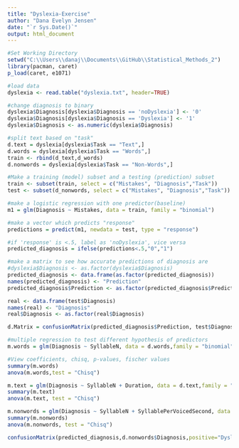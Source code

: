 ```yaml
---
title: "Dyslexia-Exercise"
author: "Dana Evelyn Jensen"
date: "`r Sys.Date()`"
output: html_document
---
```


```r
#Set Working Directory
setwd("C:\\Users\\danaj\\Documents\\GitHub\\Statistical_Methods_2")
library(pacman, caret)
p_load(caret, e1071)

#load data
dyslexia <- read.table("dyslexia.txt", header=TRUE)
```

```r
#change diagnosis to binary
dyslexia$Diagnosis[dyslexia$Diagnosis == 'noDyslexia'] <- '0'
dyslexia$Diagnosis[dyslexia$Diagnosis == 'Dyslexia'] <- '1'
dyslexia$Diagnosis <- as.numeric(dyslexia$Diagnosis)

#split text based on "task"
d.text = dyslexia[dyslexia$Task == "Text",]
d.words = dyslexia[dyslexia$Task == "Words",]
train <- rbind(d_text,d_words)
d.nonwords = dyslexia[dyslexia$Task == "Non-Words",]
```

```r
#Make a training (model) subset and a testing (prediction) subset
train <- subset(train, select = c("Mistakes", "Diagnosis","Task"))
test <- subset(d_nonwords, select = c("Mistakes", "Diagnosis","Task"))

#make a logistic regression with one predictor(baseline)
m1 = glm(Diagnosis ~ Mistakes, data = train, family = "binomial")

#make a vector which predicts "response"
predictions = predict(m1, newdata = test, type = "response")

#if 'response' is <.5, label as 'noDyslexia', vice versa
predicted_diagnosis = ifelse(predictions<.5,"0","1")

#make a matrix to see how accurate predictions of diagnosis are
#dyslexia$Diagnosis <- as.factor(dyslexia$Diagnosis)
predicted_diagnosis <- data.frame(as.factor(predicted_diagnosis))
names(predicted_diagnosis) <- "Prediction"
predicted_diagnosis$Prediction <- as.factor(predicted_diagnosis$Prediction)

real <- data.frame(test$Diagnosis)
names(real) <- "Diagnosis"
real$Diagnosis <- as.factor(real$Diagnosis)

d.Matrix = confusionMatrix(predicted_diagnosis$Prediction, test$Diagnosis)

#multiple regression to test different hypothesis of predictors
m.words = glm(Diagnosis ~ SyllableN, data = d.words,family = "binomial")

#View coefficients, chisq, p-values, fischer values
summary(m.words)
anova(m.words,test = "Chisq")

m.text = glm(Diagnosis ~ SyllableN + Duration, data = d.text,family = "binomial")
summary(m.text)
anova(m.text, test = "Chisq")

m.nonwords = glm(Diagnosis ~ SyllableN + SyllablePerVoicedSecond, data = d.nonwords, family = "binomial")
summary(m.nonwords)
anova(m.nonwords, test = "Chisq")

confusionMatrix(predicted_diagnosis,d.nonwords$Diagnosis,positive="Dyslexia")
```


